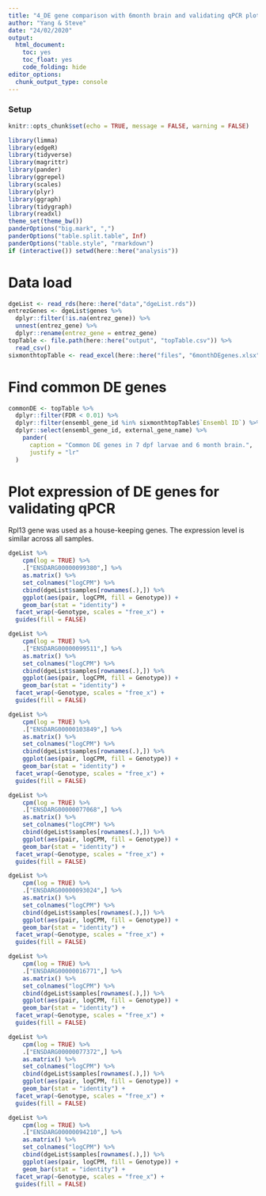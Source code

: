 ```yaml
---
title: "4_DE gene comparison with 6month brain and validating qPCR plot"
author: "Yang & Steve"
date: "24/02/2020"
output: 
  html_document: 
    toc: yes
    toc_float: yes
    code_folding: hide
editor_options: 
  chunk_output_type: console
---
```

### Setup

```r
knitr::opts_chunk$set(echo = TRUE, message = FALSE, warning = FALSE)
```

```r
library(limma)
library(edgeR)
library(tidyverse)
library(magrittr)
library(pander)
library(ggrepel)
library(scales)
library(plyr)
library(ggraph)
library(tidygraph)
library(readxl)
theme_set(theme_bw())
panderOptions("big.mark", ",")
panderOptions("table.split.table", Inf)
panderOptions("table.style", "rmarkdown")
if (interactive()) setwd(here::here("analysis"))
```

# Data load

```r
dgeList <- read_rds(here::here("data","dgeList.rds"))
entrezGenes <- dgeList$genes %>%
  dplyr::filter(!is.na(entrez_gene)) %>%
  unnest(entrez_gene) %>%
  dplyr::rename(entrez_gene = entrez_gene)
topTable <- file.path(here::here("output", "topTable.csv")) %>% 
  read_csv()
sixmonthtopTable <- read_excel(here::here("files", "6monthDEgenes.xlsx"))
```

# Find common DE genes
```r
commonDE <- topTable %>%
  dplyr::filter(FDR < 0.01) %>%
  dplyr::filter(ensembl_gene_id %in% sixmonthtopTable$`Ensembl ID`) %>%
  dplyr::select(ensembl_gene_id, external_gene_name) %>%
    pander(
      caption = "Common DE genes in 7 dpf larvae and 6 month brain.",
      justify = "lr"
  )
```

# Plot expression of DE genes for validating qPCR

Rpl13 gene was used as a house-keeping genes. The expression level is similar across all samples.

```r
dgeList %>%
	cpm(log = TRUE) %>%
	.["ENSDARG00000099380",] %>%
	as.matrix() %>%
	set_colnames("logCPM") %>%
	cbind(dgeList$samples[rownames(.),]) %>%
	ggplot(aes(pair, logCPM, fill = Genotype)) +
	geom_bar(stat = "identity") +
  facet_wrap(~Genotype, scales = "free_x") +
  guides(fill = FALSE) 
```

```r
dgeList %>%
	cpm(log = TRUE) %>%
	.["ENSDARG00000099511",] %>%
	as.matrix() %>%
	set_colnames("logCPM") %>%
	cbind(dgeList$samples[rownames(.),]) %>%
	ggplot(aes(pair, logCPM, fill = Genotype)) +
	geom_bar(stat = "identity") +
  facet_wrap(~Genotype, scales = "free_x") +
  guides(fill = FALSE) 
```

```r
dgeList %>%
	cpm(log = TRUE) %>%
	.["ENSDARG00000103849",] %>%
	as.matrix() %>%
	set_colnames("logCPM") %>%
	cbind(dgeList$samples[rownames(.),]) %>%
	ggplot(aes(pair, logCPM, fill = Genotype)) +
	geom_bar(stat = "identity") +
  facet_wrap(~Genotype, scales = "free_x") +
  guides(fill = FALSE) 
```

```r
dgeList %>%
	cpm(log = TRUE) %>%
	.["ENSDARG00000077068",] %>%
	as.matrix() %>%
	set_colnames("logCPM") %>%
	cbind(dgeList$samples[rownames(.),]) %>%
	ggplot(aes(pair, logCPM, fill = Genotype)) +
	geom_bar(stat = "identity") +
  facet_wrap(~Genotype, scales = "free_x") +
  guides(fill = FALSE) 
```

```r
dgeList %>%
	cpm(log = TRUE) %>%
	.["ENSDARG00000093024",] %>%
	as.matrix() %>%
	set_colnames("logCPM") %>%
	cbind(dgeList$samples[rownames(.),]) %>%
	ggplot(aes(pair, logCPM, fill = Genotype)) +
	geom_bar(stat = "identity") +
  facet_wrap(~Genotype, scales = "free_x") +
  guides(fill = FALSE) 
```

```r
dgeList %>%
	cpm(log = TRUE) %>%
	.["ENSDARG00000016771",] %>%
	as.matrix() %>%
	set_colnames("logCPM") %>%
	cbind(dgeList$samples[rownames(.),]) %>%
	ggplot(aes(pair, logCPM, fill = Genotype)) +
	geom_bar(stat = "identity") +
  facet_wrap(~Genotype, scales = "free_x") +
  guides(fill = FALSE) 
```

```r
dgeList %>%
	cpm(log = TRUE) %>%
	.["ENSDARG00000077372",] %>%
	as.matrix() %>%
	set_colnames("logCPM") %>%
	cbind(dgeList$samples[rownames(.),]) %>%
	ggplot(aes(pair, logCPM, fill = Genotype)) +
	geom_bar(stat = "identity") +
  facet_wrap(~Genotype, scales = "free_x") +
  guides(fill = FALSE) 
```

```r
dgeList %>%
	cpm(log = TRUE) %>%
	.["ENSDARG00000094210",] %>%
	as.matrix() %>%
	set_colnames("logCPM") %>%
	cbind(dgeList$samples[rownames(.),]) %>%
	ggplot(aes(pair, logCPM, fill = Genotype)) +
	geom_bar(stat = "identity") +
  facet_wrap(~Genotype, scales = "free_x") +
  guides(fill = FALSE) 
```